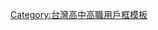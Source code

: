{{Userbox
  |id=<!--[[File:Ntivs.JPG|48px]]。注意合理使用之规定：“绝对不能将“合理使用”之图片，放入个人的用户页面进行展示。”-->開元東望
  |id-c=#00bfff
  |info=這個用戶是'''[[國立台南高級工業職業學校]]'''的學生、校友或教職人員。
  |info-c=#00bfff
  |info-s=10
  |border-c=#000080
}}<includeonly>[[Category:國立台南高級工業職業學校維基人|{{PAGENAME}}]]</includeonly>
<noinclude>
<p style="clear: both; padding-top: 2em">
[[Category:台灣高中高職用戶框模板]]
</noinclude>